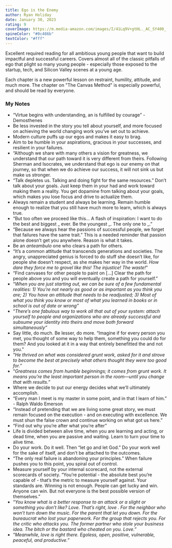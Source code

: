 ```yaml
---
title: Ego is the Enemy
author: Ryan Holiday
date: January 30, 2023
rating: 9
coverImage: https://m.media-amazon.com/images/I/41Lq9V+gtHL._AC_SY400_.jpg
spineColor: "#0c486b"
textColor: "#fff"
---
```


Excellent required reading for all ambitious young people that want to build impactful and successful careers. Covers almost all of the classic pitfalls of ego that plight so many young people - especially those exposed to the startup, tech, and Silicon Valley scenes at a young age.

Each chapter is a new powerful lesson on restraint, humility, attitude, and much more. The chapter on "The Canvas Method" is especially powerful, and should be read by everyone.

### My Notes

- “Virtue begins with understanding, an is fulfilled by courage” - Demosthenes
- Be less invested in the story you tell about yourself, and more focused on achieving the world changing work you’ve set out to achieve.
- Modern culture puffs up our egos and makes it easy to brag.
- Aim to be humble in your aspirations, gracious in your successes, and resilient in your failures.
- “Although we share with many others a vision for greatness, we understand that our path toward it is very different from theirs. Following Sherman and Isocrates, we understand that ego is our enemy on that journey, so that when we do achieve our success, it will not sink us but make us stronger.
- “Talk depletes us. Talking and doing fight for the same resources.” Don’t talk about your goals. Just keep them in your had and work toward making them a reality. You get dopamine from talking about your goals, which makes you lose focus and drive to actualize them.
- Always remain a student and always be learning. Remain humble enough to realize that you still have much more to learn, which is always true.
- “But too often we proceed like this… A flash of inspiration: I want to do the best and biggest _ ever. Be the youngest _. The only one to \_.”
- “Because we always hear the passions of successful people, we forget that failures have the same trait.” This is a needed reminder that passion alone doesn’t get you anywhere. Reason is what it takes.
- Be an _anteambulo_ one who clears a path for others.
- “It’s a common attitude that transcends generations and societies. The angry, unappreciated genius is forced to do stuff she doesn’t like, for people she doesn’t respect, as she makes her way in the world. _How dare they force me to grovel like this! The injustice! The waste!_”
- “Find canvases for other people to paint on […] Clear the path for people above you and you will eventually create a path for yourself.”
- “_When you are just starting out, we can be sure of a few fundamental realities: 1) You’re not nearly as good or as important as you think you are; 2) You have an attitude that needs to be readjusted; 3) Most of what you think you know or most of what you learned in books or in school is out of date or wrong”_
- “_There’s one fabulous way to work all that out of your system: attach yourself to people and organizations who are already successful and subsume your identity into theirs and move both forward simultaneously”_
- Say little, do much. Be lesser, do more. “Imagine if for every person you met, you thought of some way to help them, something you could do for them? And you looked at it in a way that entirely benefitted the and not you.”
- “_He thrived on what was considered grunt work, asked for it and strove to become the best at precisely what others thought they were too good for.”_
- “_Greatness comes from humble beginnings; it comes from grunt work. It means you’re the least important person in the room—until you change that with results.”_
- Where we decide to put our energy decides what we’ll ultimately accomplish.
- “Every man I meet is my master in some point, and in that I learn of him.” - Ralph Waldo Emerson
- “Instead of pretending that we are living some great story, we must remain focused on the execution - and on executing with excellence. We must shun the false crown and continue working on what got us here.”
- “Find out why you’re after what you’re after”
- Life is divided between alive time, when you are learning and acting, or dead time, when you are passive and waiting. Learn to turn your time to alive time.
- Do your work. Do it well. Then “let go and let God.” Do your work well for the sake of itself, and don’t be attached to the outcomes.
- “The only real failure is abandoning your principles.” When failure pushes you to this point, you spiral out of control.
- Measure yourself by your internal scorecard, not the external scorecards of society. “You’re potential - the absolute best you’re capable of - that’s the metric to measure yourself against. Your standards are. Winning is not enough. People can get lucky and win. Anyone can win. But not everyone is the best possible version of themselves.”
- “_You know what is a better response to an attack or a slight or something you don’t like? Love. That’s right, love . For the neighbor who won’t turn down the music. For the parent that let you down. For the bureaucrat who lost your paperwork. For the group that rejects you. For the critic who attacks you. The former partner who stole your business idea. The bitch or the bastard who cheated on you. Love.”_
- “_Meanwhile, love is right there. Egoless, open, positive, vulnerable, peaceful, and productive.”_
